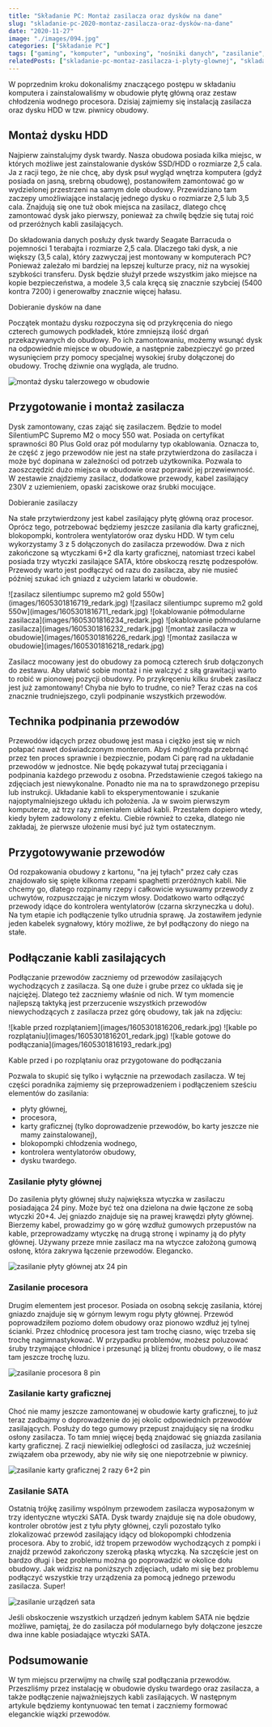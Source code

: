 ```yaml
---
title: "Składanie PC: Montaż zasilacza oraz dysków na dane"
slug: "skladanie-pc-2020-montaz-zasilacza-oraz-dysków-na-dane"
date: "2020-11-27"
image: "./images/094.jpg"
categories: ["Składanie PC"]
tags: ["gaming", "komputer", "unboxing", "nośniki danych", "zasilanie", "kable"]
relatedPosts: ["skladanie-pc-montaz-zasilacza-i-plyty-glownej", "skladanie-pc-dyski-karta-graficzna-naped-optyczny"]
---
```


W poprzednim kroku dokonaliśmy znaczącego postępu w składaniu komputera i zainstalowaliśmy w obudowie płytę główną oraz zestaw chłodzenia wodnego procesora. Dzisiaj zajmiemy się instalacją zasilacza oraz dysku HDD w tzw. piwnicy obudowy.

## Montaż dysku HDD

Najpierw zainstalujmy dysk twardy. Nasza obudowa posiada kilka miejsc, w których możliwe jest zainstalowanie dysków SSD/HDD o rozmiarze 2,5 cala. Ja z racji tego, że nie chcę, aby dysk psuł wygląd wnętrza komputera (gdyż posiada on jasną, srebrną obudowę), postanowiłem zamontować go w wydzielonej przestrzeni na samym dole obudowy. Przewidziano tam zaczepy umożliwiające instalację jednego dysku o rozmiarze 2,5 lub 3,5 cala. Znajdują się one tuż obok miejsca na zasilacz, dlatego chcę zamontować dysk jako pierwszy, ponieważ za chwilę będzie się tutaj roić od przeróżnych kabli zasilających.

Do składowania danych posłuży dysk twardy Seagate Barracuda o pojemności 1 terabajta i rozmiarze 2,5 cala. Dlaczego taki dysk, a nie większy (3,5 cala), który zazwyczaj jest montowany w komputerach PC? Ponieważ zależało mi bardziej na lepszej kulturze pracy, niż na wysokiej szybkości transferu. Dysk będzie służył przede wszystkim jako miejsce na kopie bezpieczeństwa, a modele 3,5 cala kręcą się znacznie szybciej (5400 kontra 7200) i generowałby znacznie więcej hałasu.

<ActionButton to='/nosniki-pamieci-dyski-hdd-ssd'>Dobieranie dysków na dane</ActionButton>

Początek montażu dysku rozpoczyna się od przykręcenia do niego czterech gumowych podkładek, które zmniejszą ilość drgań przekazywanych do obudowy. Po ich zamontowaniu, możemy wsunąć dysk na odpowiednie miejsce w obudowie, a następnie zabezpieczyć go przed wysunięciem przy pomocy specjalnej wysokiej śruby dołączonej do obudowy. Trochę dziwnie ona wygląda, ale trudno.

![montaż dysku talerzowego w obudowie](images/1605301816251_redark.jpg)

## Przygotowanie i montaż zasilacza

Dysk zamontowany, czas zająć się zasilaczem. Będzie to model SilentiumPC Supremo M2 o mocy 550 wat. Posiada on certyfikat sprawności 80 Plus Gold oraz pół modularny typ okablowania. Oznacza to, że część z jego przewodów nie jest na stałe przytwierdzona do zasilacza i może być dopinana w zależności od potrzeb użytkownika. Pozwala to zaoszczędzić dużo miejsca w obudowie oraz poprawić jej przewiewność. W zestawie znajdziemy zasilacz, dodatkowe przewody, kabel zasilający 230V z uziemieniem, opaski zaciskowe oraz śrubki mocujące.

<ActionButton to='/zasilacze'>Dobieranie zasilaczy</ActionButton>

Na stałe przytwierdzony jest kabel zasilający płytę główną oraz procesor. Oprócz tego, potrzebować będziemy jeszcze zasilania dla karty graficznej, blokopompki, kontrolera wentylatorów oraz dysku HDD. W tym celu wykorzystamy 3 z 5 dołączonych do zasilacza przewodów. Dwa z nich zakończone są wtyczkami 6+2 dla karty graficznej, natomiast trzeci kabel posiada trzy wtyczki zasilające SATA, które obskoczą resztę podzespołów. Przewody warto jest podłączyć od razu do zasilacza, aby nie musieć później szukać ich gniazd z użyciem latarki w obudowie.

<Gallery width='3'>
![zasilacz silentiumpc supremo m2 gold 550w](images/1605301816719_redark.jpg)
![zasilacz silentiumpc supremo m2 gold 550w](images/1605301816711_redark.jpg)
![okablowanie półmodularne zasilacza](images/1605301816234_redark.jpg)
![okablowanie półmodularne zasilacza](images/1605301816232_redark.jpg)
![montaż zasilacza w obudowie](images/1605301816226_redark.jpg)
![montaż zasilacza w obudowie](images/1605301816218_redark.jpg)
</Gallery>

Zasilacz mocowany jest do obudowy za pomocą czterech śrub dołączonych do zestawu. Aby ułatwić sobie montaż i nie walczyć z siłą grawitacji warto to robić w pionowej pozycji obudowy. Po przykręceniu kilku śrubek zasilacz jest już zamontowany! Chyba nie było to trudne, co nie? Teraz czas na coś znacznie trudniejszego, czyli podpinanie wszystkich przewodów.

<AdSense/>

## Technika podpinania przewodów

Przewodów idących przez obudowę jest masa i ciężko jest się w nich połapać nawet doświadczonym monterom. Abyś mógł/mogła przebrnąć przez ten proces sprawnie i bezpiecznie, podam Ci parę rad na układanie przewodów w jednostce. Nie będę pokazywał tutaj przeciągania i podpinania każdego przewodu z osobna. Przedstawienie czegoś takiego na zdjęciach jest niewykonalne. Ponadto nie ma na to sprawdzonego przepisu lub instrukcji. Układanie kabli to eksperymentowanie i szukanie najoptymalniejszego układu ich położenia. Ja w swoim pierwszym komputerze, aż trzy razy zmieniałem układ kabli. Przestałem dopiero wtedy, kiedy byłem zadowolony z efektu. Ciebie również to czeka, dlatego nie zakładaj, że pierwsze ułożenie musi być już tym ostatecznym.

## Przygotowywanie przewodów

Od rozpakowania obudowy z kartonu, "na jej tyłach" przez cały czas znajdowało się spięte kilkoma rzepami spaghetti przeróżnych kabli. Nie chcemy go, dlatego rozpinamy rzepy i całkowicie wysuwamy przewody z uchwytów, rozpuszczając je niczym włosy. Dodatkowo warto odłączyć przewody idące do kontrolera wentylatorów (czarna skrzyneczka u dołu). Na tym etapie ich podłączenie tylko utrudnia sprawę. Ja zostawiłem jedynie jeden kabelek sygnałowy, który możliwe, że był podłączony do niego na stałe.

## Podłączanie kabli zasilających

Podłączanie przewodów zaczniemy od przewodów zasilających wychodzących z zasilacza. Są one duże i grube przez co układa się je najciężej. Dlatego też zaczniemy właśnie od nich. W tym momencie najlepszą taktyką jest przerzucenie wszystkich przewodów niewychodzących z zasilacza przez górę obudowy, tak jak na zdjęciu:

<Gallery>
![kable przed rozplątaniem](images/1605301816206_redark.jpg)
![kable po rozplątaniu](images/1605301816201_redark.jpg)
![kable gotowe do podłączania](images/1605301816193_redark.jpg)
</Gallery>

<ImageDescription> Kable przed i po rozplątaniu oraz przygotowane do podłączania</ImageDescription>

Pozwala to skupić się tylko i wyłącznie na przewodach zasilacza. W tej części poradnika zajmiemy się przeprowadzeniem i podłączeniem sześciu elementów do zasilania:

- płyty głównej,
- procesora,
- karty graficznej (tylko doprowadzenie przewodów, bo karty jeszcze nie mamy zainstalowanej),
- blokopompki chłodzenia wodnego,
- kontrolera wentylatorów obudowy,
- dysku twardego.

### Zasilanie płyty głównej

Do zasilenia płyty głównej służy największa wtyczka w zasilaczu posiadająca 24 piny. Może być też ona dzielona na dwie łączone ze sobą wtyczki 20+4. Jej gniazdo znajduje się na prawej krawędzi płyty głównej. Bierzemy kabel, prowadzimy go w górę wzdłuż gumowych przepustów na kable, przeprowadzamy wtyczkę na drugą stronę i wpinamy ją do płyty głównej. Używany przeze mnie zasilacz ma na wtyczce założoną gumową osłonę, która zakrywa łączenie przewodów. Elegancko.

![zasilanie płyty głównej atx 24 pin](images/1605301816171_redark.jpg)

<AdSense/>

### Zasilanie procesora

Drugim elementem jest procesor. Posiada on osobną sekcję zasilania, której gniazdo znajduje się w górnym lewym rogu płyty głównej. Przewód poprowadziłem poziomo dołem obudowy oraz pionowo wzdłuż jej tylnej ścianki. Przez chłodnicę procesora jest tam trochę ciasno, więc trzeba się trochę nagimnastykować. W przypadku problemów, możesz poluzować śruby trzymające chłodnice i przesunąć ją bliżej frontu obudowy, o ile masz tam jeszcze trochę luzu.

![zasilanie procesora 8 pin](images/1605301816179_redark.jpg)

### Zasilanie karty graficznej

Choć nie mamy jeszcze zamontowanej w obudowie karty graficznej, to już teraz zadbajmy o doprowadzenie do jej okolic odpowiednich przewodów zasilających. Posłuży do tego gumowy przepust znajdujący się na środku osłony zasilacza. To tam mniej więcej będą znajdować się gniazda zasilania karty graficznej. Z racji niewielkiej odległości od zasilacza, już wcześniej związałem oba przewody, aby nie wiły się one niepotrzebnie w piwnicy.

![zasilanie karty graficznej 2 razy 6+2 pin](images/1605301816168_redark.jpg)

### Zasilanie SATA

Ostatnią trójkę zasilimy wspólnym przewodem zasilacza wyposażonym w trzy identyczne wtyczki SATA. Dysk twardy znajduje się na dole obudowy, kontroler obrotów jest z tyłu płyty głównej, czyli pozostało tylko zlokalizować przewód zasilający idący od blokopompki chłodzenia procesora. Aby to zrobić, idź tropem przewodów wychodzących z pompki i znajdź przewód zakończony szeroką płaską wtyczką. Na szczęście jest on bardzo długi i bez problemu można go poprowadzić w okolice dołu obudowy. Jak widzisz na poniższych zdjęciach, udało mi się bez problemu podłączyć wszystkie trzy urządzenia za pomocą jednego przewodu zasilacza. Super!

![zasilanie urządzeń sata](images/1605301816160_redark.jpg)

<InfoBlock>Jeśli obskoczenie wszystkich urządzeń jednym kablem SATA nie będzie możliwe, pamiętaj, że do zasilacza pół modularnego były dołączone jeszcze dwa inne kable posiadające wtyczki SATA.</InfoBlock>

## Podsumowanie

W tym miejscu przerwijmy na chwilę szał podłączania przewodów. Przeszliśmy przez instalację w obudowie dysku twardego oraz zasilacza, a także podłączenie najważniejszych kabli zasilających. W następnym artykule będziemy kontynuować ten temat i zaczniemy formować eleganckie wiązki przewodów.

<AssemblingPcFooter nextPost=''/>
